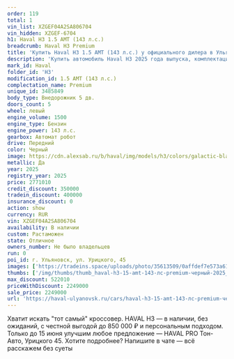 ```yaml
---
order: 119
total: 1
vin_list: XZGEF04A2SA806704
vin_hidden: XZGEF-6704
h1: Haval H3 1.5 AMT (143 л.с.)
breadcrumb: Haval H3 Premium
title: 'Купить Haval H3 1.5 AMT (143 л.с.) у официального дилера в Ульяновске'
description: 'Купить автомобиль Haval H3 2025 года выпуска, комплектация Premium, цвет - Черный, двигатель - 1.5 AMT (143 л.с.) у официального дилера в г. Ульяновск. Стоимость данного автомобиля Haval H3 – 2249000'
mark_id: Haval
folder_id: 'H3'
modification_id: 1.5 AMT (143 л.с.)
complectation_name: Premium
unique_id: 3485849
body_type: Внедорожник 5 дв.
doors_count: 5
wheel: левый
engine_volume: 1500
engine_type: Бензин
engine_power: 143 л.с.
gearbox: Автомат робот
drive: Передний
color: Черный
image: https://cdn.alexsab.ru/b/haval/img/models/h3/colors/galactic-black.webp
metallic: Да
year: 2025
registry_year: 2025
price: 2771010
credit_discount: 350000
tradein_discount: 400000
insurance_discount: 0
action: show
currency: RUR
vin: XZGEF04A2SA806704
availability: В наличии
custom: Растаможен
state: Отличное
owners_number: Не было владельцев
run: 0
poi_id: г. Ульяновск, ул. Урицкого, 45
images: ['https://tradeins.space/uploads/photo/35613509/0affdef7e573a6103ccd68668b1fe3dd.jpg', 'https://tradeins.space/uploads/photo/35613510/00f324c8f353cbcf4e705d58dccb2d35.jpg', 'https://tradeins.space/uploads/photo/35613511/dec2a989cd6494eb5706826fe3575c1d.jpg', 'https://tradeins.space/uploads/photo/35613512/3c34077d45fe3a6a25ddb2bfe9dc423e.jpg', 'https://tradeins.space/uploads/photo/35613513/bc7de3306d1b1fe6ec03663c07d2866a.jpg', 'https://tradeins.space/uploads/photo/35613514/4f4026d67cbc8ab6814443344af810a9.jpg', 'https://tradeins.space/uploads/photo/35613515/fa2db50eacdce3b3a816df1073195d50.jpg', 'https://tradeins.space/uploads/photo/35613516/fa6d0c6bed73ddc9fdd9a410623b4bf0.jpg', 'https://tradeins.space/uploads/photo/35613517/047374bdd4c4eaf7bbfac66888eff7d5.jpg', 'https://tradeins.space/uploads/photo/35613518/4e1763c3671deb3a601e2e27fc3fb3ee.jpg', 'https://tradeins.space/uploads/photo/35613519/82d30728d9d08e9951f45e7ff759a987.jpg', 'https://tradeins.space/uploads/photo/35613520/f92ea5c73eaaa67c885f83073e0571ba.jpg']
thumbs: ['/img/thumbs/thumb_haval-h3-15-amt-143-лс-premium-черный-2025_fe3dd_0.webp', '/img/thumbs/thumb_haval-h3-15-amt-143-лс-premium-черный-2025_b2d35_1.webp', '/img/thumbs/thumb_haval-h3-15-amt-143-лс-premium-черный-2025_75c1d_2.webp', '/img/thumbs/thumb_haval-h3-15-amt-143-лс-premium-черный-2025_c423e_3.webp', '/img/thumbs/thumb_haval-h3-15-amt-143-лс-premium-черный-2025_2866a_4.webp']
max_discount: 522010
priceWithDiscount: 2249000
sale_price: 2249000
url: 'https://haval-ulyanovsk.ru/cars/haval-h3-15-amt-143-лс-premium-черный-2025/'
---
```

<p>
 Хватит искать "тот самый" кроссовер. HAVAL H3 — в наличии, без ожиданий, с честной выгодой до 850 000 ₽ и персональным подходом. Только до 15 июня улучшим любое предложение — HAVAL PRO Тон-Авто, Урицкого 45. Хотите подробнее? Напишите в чате — всё расскажем без суеты
</p>
<p>
</p>
<p>
</p>
